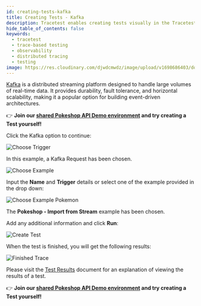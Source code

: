 ```yaml
---
id: creating-tests-kafka
title: Creating Tests - Kafka
description: Tracetest enables creating tests visually in the Tracetest Web UI.
hide_table_of_contents: false
keywords:
  - tracetest
  - trace-based testing
  - observability
  - distributed tracing
  - testing
image: https://res.cloudinary.com/djwdcmwdz/image/upload/v1698686403/docs/Blog_Thumbnail_14_rsvkmo.jpg
---
```


[Kafka](https://kafka.apache.org/) is a distributed streaming platform designed to handle large volumes of real-time data. It provides durability, fault tolerance, and horizontal scalability, making it a popular option for building event-driven architectures.

👉 **Join our [shared Pokeshop API Demo environment](https://app.tracetest.io/organizations/ttorg_2179a9cd8ba8dfa5/invites/invite_760904a64b4b9dc9/accept) and try creating a Test yourself!**

Click the Kafka option to continue:

![Choose Trigger](../img/choose-trigger-0.16.png)

In this example, a Kafka Request has been chosen.

![Choose Example](../img/choose-example-kafka-0.16.png)

Input the **Name** and **Trigger** details or select one of the example provided in the drop down:

![Choose Example Pokemon](../img/choose-example-pokemon-kafka-0.16.png)

The **Pokeshop - Import from Stream** example has been chosen.

Add any additional information and click **Run**:

![Create Test](../img/provide-addl-information-kafka-0.16.png)

When the test is finished, you will get the following results:

![Finished Trace](../img/finished-trace-kafka-0.16.png)

Please visit the [Test Results](../web-ui/test-results.mdx) document for an explanation of viewing the results of a test.

👉 **Join our [shared Pokeshop API Demo environment](https://app.tracetest.io/organizations/ttorg_2179a9cd8ba8dfa5/invites/invite_760904a64b4b9dc9/accept) and try creating a Test yourself!**

